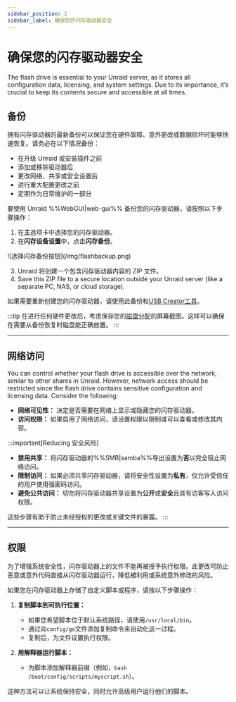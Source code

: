 ```yaml
---
sidebar_position: 2
sidebar_label: 确保您的闪存驱动器安全
---
```


# 确保您的闪存驱动器安全

The flash drive is essential to your Unraid server, as it stores all configuration data, licensing, and system settings. Due to its importance, it’s crucial to keep its contents secure and accessible at all times.

## 备份

拥有闪存驱动器的最新备份可以保证您在硬件故障、意外更改或数据损坏时能够快速恢复。请务必在以下情况备份：

- 在升级 Unraid 或安装插件之前
- 添加或移除驱动器后
- 更改网络、共享或安全设置后
- 进行重大配置更改之前
- 定期作为日常维护的一部分

要使用 Unraid %%WebGUI|web-gui%% 备份您的闪存驱动器，请按照以下步骤操作：

1. 在**主**选项卡中选择您的闪存驱动器。
2. 在**闪存设备设置**中，点击**闪存备份**。

<div style={{ margin: 'auto', maxWidth: '600px', display: 'flex', flexDirection: 'column', alignItems: 'center' }}>
  ![选择闪存备份按钮](/img/flashbackup.png)
</div>

3. Unraid 将创建一个包含闪存驱动器内容的 ZIP 文件。
4. Save this ZIP file to a secure location outside your Unraid server (like a separate PC, NAS, or cloud storage).

如果需要重新创建您的闪存驱动器，请使用此备份和[USB Creator工具](https://unraid.net/download)。

:::tip
在进行任何硬件更改后，考虑保存您的[磁盘分配](../../getting-started/set-up-unraid/configure-your-array.mdx#assign-parity-and-data-disks)的屏幕截图。这样可以确保在需要从备份恢复时磁盘能正确放置。
:::

---

## 网络访问

You can control whether your flash drive is accessible over the network, similar to other shares in Unraid. However, network access should be restricted since the flash drive contains sensitive configuration and licensing data. Consider the following:

- **网络可见性：** 决定是否需要在网络上显示或隐藏您的闪存驱动器。
- **访问权限：** 如果启用了网络访问，请设置权限以限制谁可以查看或修改其内容。

:::important[Reducing 安全风险]
- **禁用共享：** 将闪存驱动器的%%SMB|samba%%导出设置为**否**以完全阻止网络访问。
- **限制访问：** 如果必须共享闪存驱动器，请将安全性设置为**私有**，仅允许受信任的用户使用强密码访问。
- **避免公共访问：** 切勿将闪存驱动器共享设置为**公开**或**安全**且具有访客写入访问权限。

这些步骤有助于防止未经授权的更改或关键文件的暴露。
:::

---

## 权限

为了增强系统安全性，闪存驱动器上的文件不能再被授予执行权限。此更改可防止恶意或意外代码直接从闪存驱动器运行，降低被利用或系统意外修改的风险。

如果您在闪存驱动器上存储了自定义脚本或程序，请按以下步骤操作：

1. **复制脚本到可执行位置：**
   - 如果您希望脚本位于默认系统路径，请使用`/usr/local/bin`。
   - 通过向`config/go`文件添加复制命令来自动化这一过程。
   - 复制后，为文件设置执行权限。

2. **用解释器运行脚本：**
   - 为脚本添加解释器前缀（例如，`bash /boot/config/scripts/myscript.sh`）。

这种方法可以让系统保持安全，同时允许高级用户运行他们的脚本。

